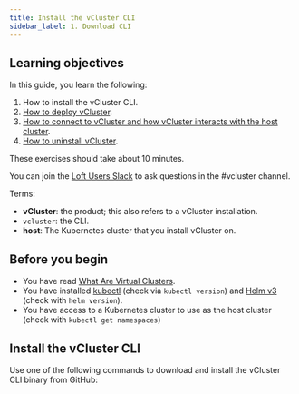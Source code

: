 ```yaml
---
title: Install the vCluster CLI
sidebar_label: 1. Download CLI
---
```



## Learning objectives

In this guide, you learn the following:

1. How to install the vCluster CLI.
1. [How to deploy vCluster](./deployment.mdx).
1. [How to connect to vCluster and how vCluster interacts with the host cluster](./connect.mdx). 
1. [How to uninstall vCluster](./cleanup.mdx).

These exercises should take about 10 minutes. 

You can join the [Loft Users Slack](https://slack.loft.sh/) to ask questions in the #vcluster channel.

Terms:

* **vCluster**: the product; this also refers to a vCluster installation.
* `vcluster`: the CLI.
* **host**: The Kubernetes cluster that you install vCluster on. 


## Before you begin

- You have read [What Are Virtual Clusters](../what-are-virtual-clusters.mdx).
- You have installed [kubectl](https://kubernetes.io/docs/tasks/tools/#kubectl) (check via `kubectl version`) and [Helm v3](https://helm.sh/docs/intro/install/) (check with `helm version`).
- You have access to a Kubernetes cluster to use as the host cluster (check with `kubectl get namespaces`)

## Install the vCluster CLI

Use one of the following commands to download and install the vCluster CLI binary from GitHub:

<InstallCLIFragment/>

   

